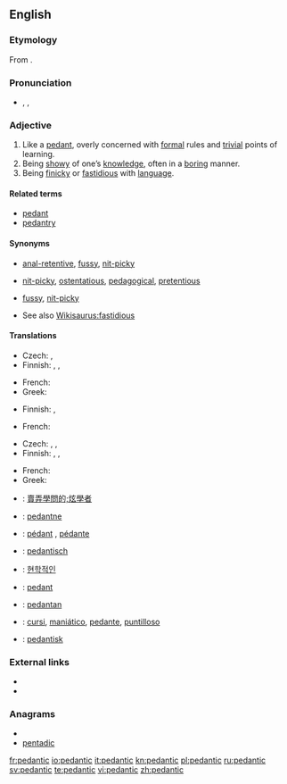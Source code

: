 {{was wotd|2006|March|31}}
==English==

===Etymology===
From {{suffix|pedant|ic}}.

===Pronunciation===
* {{enPR|pa-dăn'tĭk}}, {{IPA|/pəˈdæn.tɪk/}}, {{SAMPA|/p@"d{ntIk/}}
*: {{audio|en-us-pedantic.ogg|Audio (US)}}
*: {{rhymes|æntɪk}}

===Adjective===
{{en-adj}}

# Like a [[pedant]], overly concerned with [[formal]] rules and [[trivial]] points of learning.
# Being [[showy]] of one’s [[knowledge]], often in a [[boring]] manner.
# Being [[finicky]] or [[fastidious]] with [[language]].

====Related terms====
* [[pedant]]
* [[pedantry]]

====Synonyms====
* {{sense|like a pedant}} {{qualifier|informal, derogatory}} [[anal-retentive]], [[fussy]], [[nit-picky]]
* {{sense|knowledge-peacock}} {{qualifier|sometimes applicable}} [[nit-picky]], [[ostentatious]], [[pedagogical]], [[pretentious]]
* {{sense|linguistically affected}} [[fussy]], [[nit-picky]]
* See also [[Wikisaurus:fastidious]]

====Translations====
{{trans-top|like a pedant}}
* Czech: {{t-|cs|pedantský|f}}, {{t-|cs|pedantický|m}}
* Finnish: {{t-|fi|pedanttinen}}, {{t-|fi|pikkumainen}}, {{t+|fi|pikkutarkka}}
{{trans-mid}}
* French: {{t+|fr|méticuleux}}
* Greek: {{t|el|σχολαστικός|tr=scholastikós}}
{{trans-bottom}}

{{trans-top|being showy of one's knowledge}}
* Finnish: {{t-|fi|pedanttinen}}, {{t-|fi|rikkiviisas}}
{{trans-mid}}
* French: {{t+|fr|pédant}}
{{trans-bottom}}

{{trans-top|being finicky with language}}
* Czech: {{t-|cs|pedantský|f}}, {{t-|cs|pedantický|m}}, {{t-|cs|slovíčkářský|m}}
* Finnish: {{t-|fi|pedanttinen}}, {{t-|fi|sanatarkka}}, {{t-|fi|kirjaimellinen}}
{{trans-mid}}
* French: {{t|fr|pointilleux}}
* Greek: {{t|el|σχολαστικός|tr=scholastikós}}
{{trans-bottom}}

{{checktrans-top}}
* {{ttbc|zh}}: [[賣弄學問的;炫學者]]
* {{ttbc|et}}: [[pedantne]]
* {{ttbc|fr}}: [[pédant]] {{m}}, [[pédante]] {{f}}
* {{ttbc|de}}: [[pedantisch]]
{{trans-mid}}
* {{ttbc|Korean}}: [[현학적인]]
* {{ttbc|Romanian}}: [[pedant]]
* {{ttbc|Serbian}}: [[pedantan]]
* {{ttbc|es}}: [[cursi]], [[maniático]], [[pedante]], [[puntilloso]]
* {{ttbc|Swedish}}: [[pedantisk]]
{{trans-bottom}}

===External links===
* {{R:Century 1911}}
* {{R:OneLook}}

===Anagrams===
* {{alphagram|acdeinpt}}
* [[pentadic#English|pentadic]]

[[fr:pedantic]]
[[io:pedantic]]
[[it:pedantic]]
[[kn:pedantic]]
[[pl:pedantic]]
[[ru:pedantic]]
[[sv:pedantic]]
[[te:pedantic]]
[[vi:pedantic]]
[[zh:pedantic]]